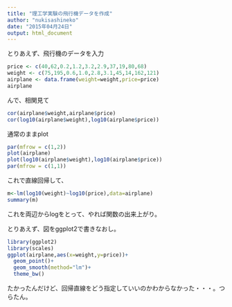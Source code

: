 ```yaml
---
title: "理工学実験の飛行機データを作成"
author: "nukisashineko"
date: "2015年04月24日"
output: html_document
---
```


とりあえず、飛行機のデータを入力

```r
price <- c(40,62,0.2,1.2,3.2,2.9,37,19,80,68)
weight <- c(75,195,0.6,1.0,2.8,3.1,45,14,162,121)
airplane <- data.frame(weight=weight,price=price)
airplane
```

んで、相関見て
```r
cor(airplane$weight,airplane$price)
cor(log10(airplane$weight),log10(airplane$price))
```


通常のままplot

```r
par(mfrow = c(1,2))
plot(airplane)
plot(log10(airplane$weight),log10(airplane$price))
par(mfrow = c(1,1))
```

これで直線回帰して、

```r
m<-lm(log10(weight)~log10(price),data=airplane)
summary(m)
```

これを両辺からlogをとって、やれば関数の出来上がり。

とりあえず、図をggplot2で書きなおし。

```r
library(ggplot2)
library(scales)
ggplot(airplane,aes(x=weight,y=price))+
  geom_point()+
  geom_smooth(method="lm")+
  theme_bw()
```

たかったんだけど、回帰直線をどう指定していいのかわからなかった・・・。つらたん。
